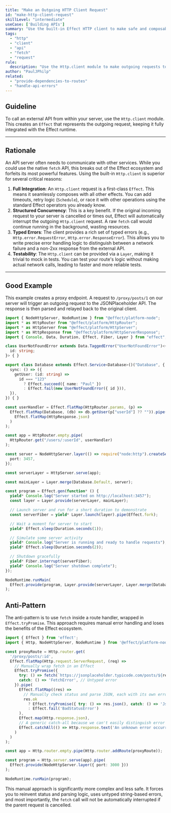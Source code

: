 ```yaml
---
title: "Make an Outgoing HTTP Client Request"
id: "make-http-client-request"
skillLevel: "intermediate"
useCase: ['Building APIs']
summary: "Use the built-in Effect HTTP client to make safe and composable requests to external services from within your API."
tags:
  - "http"
  - "client"
  - "api"
  - "fetch"
  - "request"
rule:
  description: "Use the Http.client module to make outgoing requests to keep the entire operation within the Effect ecosystem."
author: "PaulJPhilp"
related:
  - "provide-dependencies-to-routes"
  - "handle-api-errors"
---
```


## Guideline

To call an external API from within your server, use the `Http.client` module. This creates an `Effect` that represents the outgoing request, keeping it fully integrated with the Effect runtime.

---

## Rationale

An API server often needs to communicate with other services. While you could use the native `fetch` API, this breaks out of the Effect ecosystem and forfeits its most powerful features. Using the built-in `Http.client` is superior for several critical reasons:

1.  **Full Integration**: An `Http.client` request is a first-class `Effect`. This means it seamlessly composes with all other effects. You can add timeouts, retry logic (`Schedule`), or race it with other operations using the standard Effect operators you already know.
2.  **Structured Concurrency**: This is a key benefit. If the original incoming request to your server is cancelled or times out, Effect will automatically interrupt the outgoing `Http.client` request. A raw `fetch` call would continue running in the background, wasting resources.
3.  **Typed Errors**: The client provides a rich set of typed errors (e.g., `Http.error.RequestError`, `Http.error.ResponseError`). This allows you to write precise error handling logic to distinguish between a network failure and a non-2xx response from the external API.
4.  **Testability**: The `Http.client` can be provided via a `Layer`, making it trivial to mock in tests. You can test your route's logic without making actual network calls, leading to faster and more reliable tests.

---

## Good Example

This example creates a proxy endpoint. A request to `/proxy/posts/1` on our server will trigger an outgoing request to the JSONPlaceholder API. The response is then parsed and relayed back to the original client.

```typescript
import { NodeHttpServer, NodeRuntime } from "@effect/platform-node";
import * as HttpRouter from "@effect/platform/HttpRouter";
import * as HttpServer from "@effect/platform/HttpServer";
import * as HttpResponse from "@effect/platform/HttpServerResponse";
import { Console, Data, Duration, Effect, Fiber, Layer } from "effect";

class UserNotFoundError extends Data.TaggedError("UserNotFoundError")<{
  id: string;
}> { }

export class Database extends Effect.Service<Database>()("Database", {
  sync: () => ({
    getUser: (id: string) =>
      id === "123"
        ? Effect.succeed({ name: "Paul" })
        : Effect.fail(new UserNotFoundError({ id })),
  }),
}) { }

const userHandler = Effect.flatMap(HttpRouter.params, (p) =>
  Effect.flatMap(Database, (db) => db.getUser(p["userId"] ?? "")).pipe(
    Effect.flatMap(HttpResponse.json)
  )
);

const app = HttpRouter.empty.pipe(
  HttpRouter.get("/users/:userId", userHandler)
);

const server = NodeHttpServer.layer(() => require("node:http").createServer(), {
  port: 3457,
});

const serverLayer = HttpServer.serve(app);

const mainLayer = Layer.merge(Database.Default, server);

const program = Effect.gen(function* () {
  yield* Console.log("Server started on http://localhost:3457");
  const layer = Layer.provide(serverLayer, mainLayer);

  // Launch server and run for a short duration to demonstrate
  const serverFiber = yield* Layer.launch(layer).pipe(Effect.fork);

  // Wait a moment for server to start
  yield* Effect.sleep(Duration.seconds(1));

  // Simulate some server activity
  yield* Console.log("Server is running and ready to handle requests");
  yield* Effect.sleep(Duration.seconds(2));

  // Shutdown gracefully
  yield* Fiber.interrupt(serverFiber);
  yield* Console.log("Server shutdown complete");
});

NodeRuntime.runMain(
  Effect.provide(program, Layer.provide(serverLayer, Layer.merge(Database.Default, server))) as Effect.Effect<void, unknown, never>
);

```

## Anti-Pattern

The anti-pattern is to use `fetch` inside a route handler, wrapped in `Effect.tryPromise`. This approach requires manual error handling and loses the benefits of the Effect ecosystem.

```typescript
import { Effect } from 'effect';
import { Http, NodeHttpServer, NodeRuntime } from '@effect/platform-node';

const proxyRoute = Http.router.get(
  '/proxy/posts/:id',
  Effect.flatMap(Http.request.ServerRequest, (req) =>
    // Manually wrap fetch in an Effect
    Effect.tryPromise({
      try: () => fetch(`https://jsonplaceholder.typicode.com/posts/${req.params.id}`),
      catch: () => 'FetchError', // Untyped error
    }).pipe(
      Effect.flatMap((res) =>
        // Manually check status and parse JSON, each with its own error case
        res.ok
          ? Effect.tryPromise({ try: () => res.json(), catch: () => 'JsonError' })
          : Effect.fail('BadStatusError')
      ),
      Effect.map(Http.response.json),
      // A generic catch-all because we can't easily distinguish error types
      Effect.catchAll(() => Http.response.text('An unknown error occurred', { status: 500 }))
    )
  )
);

const app = Http.router.empty.pipe(Http.router.addRoute(proxyRoute));

const program = Http.server.serve(app).pipe(
  Effect.provide(NodeHttpServer.layer({ port: 3000 }))
);

NodeRuntime.runMain(program);
```

This manual approach is significantly more complex and less safe. It forces you to reinvent status and parsing logic, uses untyped string-based errors, and most importantly, the `fetch` call will not be automatically interrupted if the parent request is cancelled.